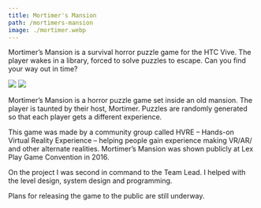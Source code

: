 ```yaml
---
title: Mortimer's Mansion
path: /mortimers-mansion
image: ./mortimer.webp
---
```


Mortimer’s Mansion is a survival horror puzzle game for the HTC Vive. The player wakes in a library, forced to solve puzzles to escape. Can you find your way out in time?


<Image src={mortimer1} />
<Image src={mortimer2} />

Mortimer’s Mansion is a horror puzzle game set inside an old mansion. The player is taunted by their host, Mortimer. Puzzles are randomly generated so that each player gets a different experience.

This game was made by a community group called HVRE – Hands-on Virtual Reality Experience – helping people gain experience making VR/AR/ and other alternate realities. Mortimer’s Mansion was shown publicly at Lex Play Game Convention in 2016.

On the project I was second in command to the Team Lead. I helped with the level design, system design and programming.

Plans for releasing the game to the public are still underway.